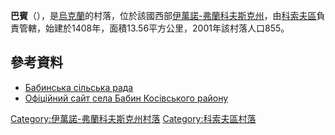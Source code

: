 {{coord|48|16|34|N|25|2|34|E|scale:30000|display=title}}

'''巴賓'''（{{lang-uk|Бабин}}），是[[烏克蘭|烏克蘭]]的村落，位於該國西部[[伊萬諾-弗蘭科夫斯克州|伊萬諾-弗蘭科夫斯克州]]，由[[科索夫區|科索夫區]]負責管轄，始建於1408年，面積13.56平方公里，2001年該村落人口855。

==參考資料==
*[https://web.archive.org/web/20160305123114/http://babyn.kosiv.net/ Бабинська сільська рада]
* [https://web.archive.org/web/20160305123114/http://babyn.kosiv.net/ Офіційний сайт села Бабин Косівського району]

{{DEFAULTSORT:Бабин}}
[[Category:伊萬諾-弗蘭科夫斯克州村落|Category:伊萬諾-弗蘭科夫斯克州村落]]
[[Category:科索夫區村落|Category:科索夫區村落]]


{{IvanoFrankivsk-geo-stub}}